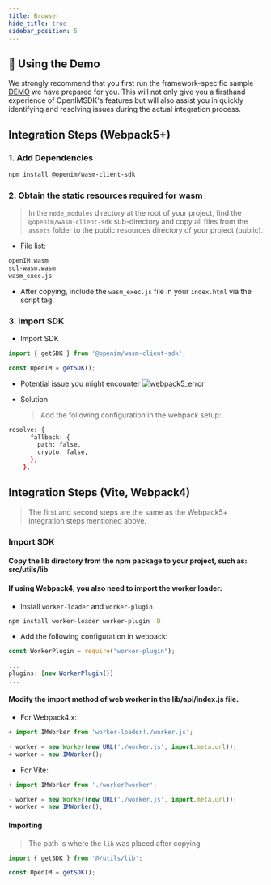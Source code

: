 ```yaml
---
title: Browser
hide_title: true
sidebar_position: 5
---
```


## 🚀 Using the Demo
We strongly recommend that you first run the framework-specific sample [DEMO](https://github.com/openimsdk/openim-electron-demo) we have prepared for you. This will not only give you a firsthand experience of OpenIMSDK's features but will also assist you in quickly identifying and resolving issues during the actual integration process.

## Integration Steps (Webpack5+)

### 1. Add Dependencies

```bash
npm install @openim/wasm-client-sdk
```

### 2. Obtain the static resources required for wasm

> In the `node_modules` directory at the root of your project, find the `@openim/wasm-client-sdk` sub-directory and copy all files from the `assets` folder to the public resources directory of your project (public).

- File list:

```bash
openIM.wasm
sql-wasm.wasm
wasm_exec.js
```

- After copying, include the `wasm_exec.js` file in your `index.html` via the script tag.

### 3. Import SDK

- Import SDK

```ts
import { getSDK } from '@openim/wasm-client-sdk';

const OpenIM = getSDK();
```

- Potential issue you might encounter
  ![webpack5_error](./assets/webpack5_error.png)

- Solution
  > Add the following configuration in the webpack setup:

```bash
resolve: {
      fallback: {
        path: false,
        crypto: false,
      },
    },
```

## Integration Steps (Vite, Webpack4)

> The first and second steps are the same as the Webpack5+ integration steps mentioned above.

### Import SDK

#### Copy the lib directory from the npm package to your project, such as: src/utils/lib

#### If using Webpack4, you also need to import the worker loader:

- Install `worker-loader` and `worker-plugin`

```bash
npm install worker-loader worker-plugin -D
```

- Add the following configuration in webpack:

```js
const WorkerPlugin = require("worker-plugin");

...
plugins: [new WorkerPlugin()]
...
```

#### Modify the import method of web worker in the lib/api/index.js file.

- For Webpack4.x:

```js
+ import IMWorker from 'worker-loader!./worker.js';

- worker = new Worker(new URL('./worker.js', import.meta.url));
+ worker = new IMWorker();
```

- For Vite:

```js
+ import IMWorker from './worker?worker';

- worker = new Worker(new URL('./worker.js', import.meta.url));
+ worker = new IMWorker();
```

#### Importing

> The path is where the `lib` was placed after copying

```ts
import { getSDK } from '@/utils/lib';

const OpenIM = getSDK();
```
